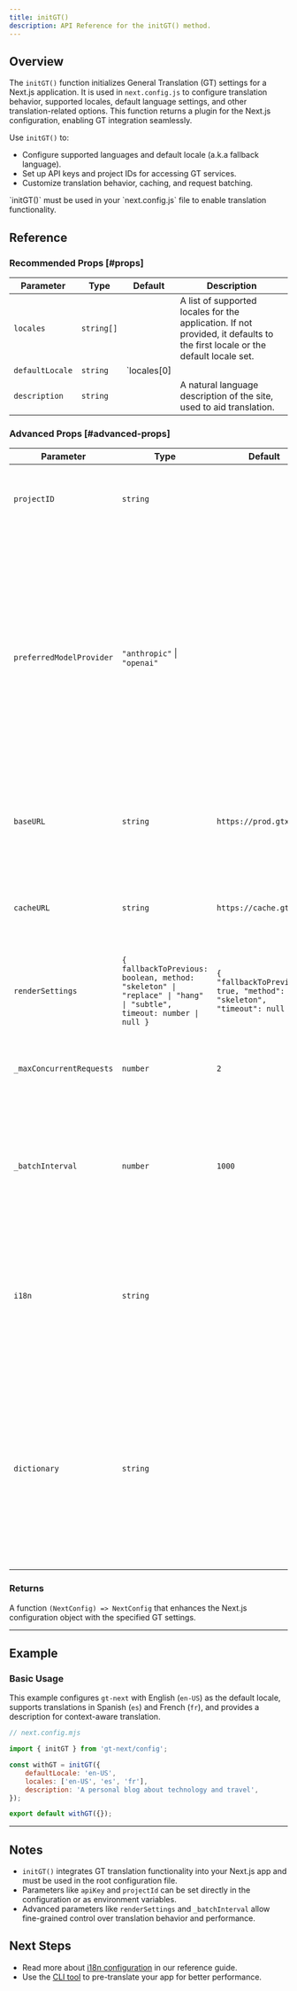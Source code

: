 ```yaml
---
title: initGT()
description: API Reference for the initGT() method.
---
```


## Overview

The `initGT()` function initializes General Translation (GT) settings for a Next.js application.
It is used in `next.config.js` to configure translation behavior, supported locales, default language settings, and other translation-related options.
This function returns a plugin for the Next.js configuration, enabling GT integration seamlessly.

Use `initGT()` to:
 * Configure supported languages and default locale (a.k.a fallback language).
 * Set up API keys and project IDs for accessing GT services.
 * Customize translation behavior, caching, and request batching.

 <Callout>
    `initGT()` must be used in your `next.config.js` file to enable translation functionality.
</Callout>

## Reference

### Recommended Props [#props]
| Parameter      | Type       | Default                  | Description                                                                 |
|----------------|------------|--------------------------|-----------------------------------------------------------------------------|
| `locales`      | `string[]` |                          | A list of supported locales for the application. If not provided, it defaults to the first locale or the default locale set. |
| `defaultLocale`| `string`   | `locales[0] || 'en'`     | Default locale for the application. English will be the fallback language when none is specified. |
| `description`  | `string`   |                          | A natural language description of the site, used to aid translation.         |

### Advanced Props [#advanced-props]

| Parameter                | Type                                                                 | Default                       | Description                                                                                                                                                                                                 |
|--------------------------|----------------------------------------------------------------------|-------------------------------|-------------------------------------------------------------------------------------------------------------------------------------------------------------------------------------------------------------|
| `projectID`              | `string`                                                             |                               | Project ID, which can be included here or as an [environment variable](/docs/oldnext/config#set-environment-variables).                                                                                         |
| `preferredModelProvider` | `"anthropic"` \| `"openai"`                                          |                               | Your first choice AI model provider. Currently only [Anthropic](https://anthropic.com) or [OpenAI](https://openai.com) are enabled. Leave this blank and we'll figure out the best provider on a translation-by-translation basis. In periods of high usage or when a provider is disabled, we can't guarantee that your preferred provider will be used. |
| `baseURL`                | `string`                                                             | `https://prod.gtx.dev`        | Base URL for the GT API. To disable automatic translation, set this to an empty string.                                                                                                                      |
| `cacheURL`               | `string`                                                             | `https://cache.gtx.dev`       | URL where cached translations are stored. Can be customized to point to a custom cache server.                                                                                                               |
| `renderSettings`         | `{ fallbackToPrevious: boolean, method: "skeleton" \| "replace" \| "hang" \| "subtle", timeout: number \| null }` | `{ "fallbackToPrevious": true, "method": "skeleton", "timeout": null }` | An object specifying [how on-demand translations should be rendered](/advanced/on-demand-rendering).                                                                                                         |
| `_maxConcurrentRequests` | `number`                                                             | `2`                           | Maximum number of concurrent translation requests allowed to the GT API.                                                                                                                                    |
| `_batchInterval`         | `number`                                                             | `1000`                        | Interval in milliseconds between batched translation requests. Helps control the rate at which requests are sent.                                                                                           |
| `i18n`                   | `string`                                                             |                               | Optional configuration filepath for custom `getLocale()` functions. If provided as a string, it will be resolved as a path. Otherwise, defaults are used (recommended).                                      |
| `dictionary`             | `string`                                                             |                               | Optional configuration filepath for the dictionary. Similar to `i18n`, it accepts a string to specify a custom path. Dictionaries called `dictionary.js` (or `.jsx`, `.ts`, `.tsx` etc.) and placed at the root or in the `src` folder are supported by default. |


### Returns

A function `(NextConfig) => NextConfig` that enhances the Next.js configuration object with the specified GT settings.

---

## Example

### Basic Usage
This example configures `gt-next` with English (`en-US`) as the default locale, supports translations in Spanish (`es`) and French (`fr`), and provides a description for context-aware translation.


```js title="next.config.mjs" copy
// next.config.mjs

import { initGT } from 'gt-next/config';

const withGT = initGT({
    defaultLocale: 'en-US',
    locales: ['en-US', 'es', 'fr'],
    description: 'A personal blog about technology and travel',
});

export default withGT({});
```

---

## Notes
 * `initGT()` integrates GT translation functionality into your Next.js app and must be used in the root configuration file.
 * Parameters like `apiKey` and `projectId` can be set directly in the configuration or as environment variables.
 * Advanced parameters like `renderSettings` and `_batchInterval` allow fine-grained control over translation behavior and performance.

## Next Steps
 * Read more about [i18n configuration](/docs/next/reference/i18n-configuration) in our reference guide.
 * Use the [CLI tool](/docs/next/guides/cli-tool) to pre-translate your app for better performance.